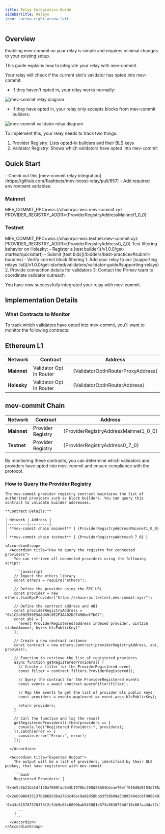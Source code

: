 ```yaml
---
title: Relay Integration Guide
sidebarTitle: Relays
icon: 'arrow-right-arrow-left'
---
```


## Overview

<Note>
Enabling mev-commit on your relay is simple and requires minimal changes to your existing setup.
</Note>

This guide explains how to integrate your relay with mev-commit.

Your relay will check if the current slot's validator has opted into mev-commit:

- If they haven't opted in, your relay works normally:
<Frame>
  <img src="/v1.0.0/images/mev-commit-relay.png" alt="mev-commit relay diagram" />
</Frame>

- If they have opted in, your relay only accepts blocks from mev-commit builders:
<Frame>
  <img src="/v1.0.0/images/mev-commit-validator-relay.png" alt="mev-commit validator relay diagram" />
</Frame>

To implement this, your relay needs to track two things:

1. Provider Registry: Lists opted-in builders and their BLS keys
2. Validator Registry: Shows which validators have opted into mev-commit

## Quick Start

<Steps>
  <Step title="View the Example Implementation">
   - Check out this [mev-commit relay integration](https://github.com/flashbots/mev-boost-relay/pull/657)
   - Add required environment variables:

### Mainnet
<CodeBlock>
MEV_COMMIT_RPC=wss://chainrpc-wss.mev-commit.xyz
PROVIDER_REGISTRY_ADDR={ProviderRegistryAddressMainnet1_0_0}
</CodeBlock>

### Testnet
<CodeBlock>
MEV_COMMIT_RPC=wss://chainrpc-wss.testnet.mev-commit.xyz
PROVIDER_REGISTRY_ADDR={ProviderRegistryAddress0_7_0}
</CodeBlock>
  </Step>

  <Step title="Test and Deploy">
    Test filtering behavior on Holesky:
    - Register a [test builder](/v1.0.0/get-started/quickstart)
    - Submit [test bids](/bidders/best-practices#submit-bundles)
    - Verify correct block filtering 
  </Step>

  <Step title="Register Your Relay">
    1. Add your relay to our [supporting relays list](/v1.0.0/get-started/validators/validator-guide#supporting-relays)
    2. Provide connection details for validators
    3. Contact the Primev team to coordinate validator outreach
  </Step>
</Steps>

You have now successfully integrated your relay with mev-commit.

## Implementation Details

### What Contracts to Monitor

To track which validators have opted into mev-commit, you'll want to monitor the following contracts:

## Ethereum L1
| Network | Contract | Address |
|---------|----------|---------|
| **Mainnet** | Validator Opt In Router | {ValidatorOptInRouterProxyAddress} |
| **Holesky** | Validator Opt In Router | {ValidatorOptInRouterAddress} |

## mev-commit Chain
| Network | Contract | Address |
|---------|----------|---------|
| **Mainnet** | Provider Registry | {ProviderRegistryAddressMainnet1_0_0} |
| **Testnet** | Provider Registry | {ProviderRegistryAddress0_7_0} |

By monitoring these contracts, you can determine which validators and providers have opted into mev-commit and ensure compliance with the protocol.


### How to Query the Provider Registry

    The mev-commit provider registry contract maintains the list of authorized providers such as block builders. You can query this contract to validate builder addresses.

    **Contract Details:**

    | Network | Address |
    |---------|---------|
    | **mev-commit chain mainnet** | {ProviderRegistryAddressMainnet1_0_0} |
    | **mev-commit chain testnet** | {ProviderRegistryAddress0_7_0} |

    <AccordionGroup>
      <Accordion title="How to query the registry for connected providers">
        You can retrieve all connected providers using the following script:

        ```javascript
        // Import the ethers library
        const ethers = require("ethers");

        // Define the provider using the RPC URL
        const provider = new ethers.JsonRpcProvider("https://chainrpc.testnet.mev-commit.xyz/");

        // Define the contract address and ABI
        const providerRegistryAddress = "0x1C2a592950E5dAd49c0E2F3A402DCF496bdf7b67";
        const abi = [
          "event ProviderRegistered(address indexed provider, uint256 stakedAmount, bytes blsPublicKey)"
        ];

        // Create a new contract instance
        const contract = new ethers.Contract(providerRegistryAddress, abi, provider);

        // Function to retrieve the list of registered providers
        async function getRegisteredProviders() {
          // Create a filter for the ProviderRegistered event
          const filter = contract.filters.ProviderRegistered();

          // Query the contract for the ProviderRegistered events
          const events = await contract.queryFilter(filter);

          // Map the events to get the list of provider bls public keys
          const providers = events.map(event => event.args.blsPublicKey);

          return providers;
        }

        // Call the function and log the result
        getRegisteredProviders().then(providers => {
          console.log("Registered Providers:", providers);
        }).catch(error => {
          console.error("Error:", error);
        });
        ```
      </Accordion>
  
      <Accordion title="Expected Output">
        The output will be a list of providers, identified by their BLS pubkey, that have registered with mev-commit.

        ```bash
        Registered Providers: [
          '0x4e9c5b21bb1df120a7000fac8e3b1978bc308d28b54bbeae76eff010d8d8f83d785adc4141faf179715f550088becd7f',
          '0x2e6b986435137b88685d8a2783c46ec9a68958bbb3f50b09a538954942c0f9066493d35b3e341a059a507d66d4545c23',
          '0x43c615787576375f2c7db9c03c8899bab545881e373a963873b0f10c00faa3da57c7c7ecc1915809c651bb40c055b22e',
          ...
        ]
        ```
      </Accordion>
    </AccordionGroup>
